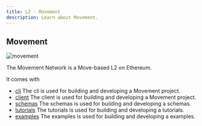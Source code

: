 ```yaml
---
title: L2 - Movement
description: Learn about Movement.
---
```


## Movement

![movement](https://pbs.twimg.com/profile_banners/1632504432746192896/1711047198/1500x500)

The Movement Network is a Move-based L2 on Ethereum.

It comes with

- [cli](/movement/cli) The cli is used for building and developing a Movement project.
- [client](/movement/client) The client is used for building and developing a Movement project.
- [schemas](/movement/schemas) The schemas is used for building and developing a schemas.
- [tutorials](/movement/tutorials) The tutorials is used for building and developing a tutorials.
- [examples](/movement/examples) The examples is used for building and developing a examples.
